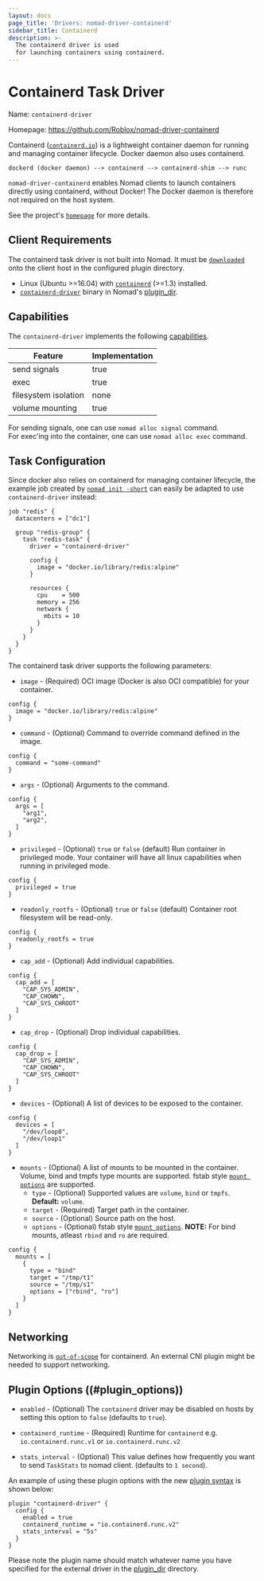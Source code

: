```yaml
---
layout: docs
page_title: 'Drivers: nomad-driver-containerd'
sidebar_title: Containerd
description: >-
  The containerd driver is used
  for launching containers using containerd.
---
```


# Containerd Task Driver

Name: `containerd-driver`

Homepage: https://github.com/Roblox/nomad-driver-containerd

Containerd ([`containerd.io`](https://containerd.io)) is a lightweight container daemon
for running and managing container lifecycle. Docker daemon also uses containerd.

```hcl
dockerd (docker daemon) --> containerd --> containerd-shim --> runc
```

`nomad-driver-containerd` enables Nomad clients to launch containers directly using containerd, without Docker!
The Docker daemon is therefore not required on the host system.

See the project's [`homepage`](https://github.com/Roblox/nomad-driver-containerd) for more details.

## Client Requirements

The containerd task driver is not built into Nomad. It must be [`downloaded`](https://github.com/Roblox/nomad-driver-containerd/releases/)
onto the client host in the configured plugin directory.

- Linux (Ubuntu >=16.04) with [`containerd`](https://containerd.io/downloads/) (>=1.3) installed.
- [`containerd-driver`](https://github.com/Roblox/nomad-driver-containerd/releases/) binary in Nomad's [plugin_dir][plugin_dir].

## Capabilities

The `containerd-driver` implements the following [capabilities](/docs/internals/plugins/task-drivers#capabilities-capabilities-error).

| Feature | Implementation |
| --- | --- |
| send signals | true |
| exec | true |
| filesystem isolation | none |
| volume mounting | true |

For sending signals, one can use `nomad alloc signal` command.<br/>
For exec'ing into the container, one can use `nomad alloc exec` command.

## Task Configuration

Since docker also relies on containerd for managing container lifecycle, the example job created by [`nomad init -short`][nomad-init] can easily be adapted to use `containerd-driver` instead:

```hcl
job "redis" {
  datacenters = ["dc1"]

  group "redis-group" {
    task "redis-task" {
      driver = "containerd-driver"

      config {
        image = "docker.io/library/redis:alpine"
      }

      resources {
        cpu    = 500
        memory = 256
        network {
          mbits = 10
        }
      }
    }
  }
}
```

The containerd task driver supports the following parameters:

- `image` - (Required) OCI image (Docker is also OCI compatible) for your container.

```hcl
config {
  image = "docker.io/library/redis:alpine"
}
```
- `command` - (Optional) Command to override command defined in the image.

```hcl
config {
  command = "some-command"
}
```
- `args` - (Optional) Arguments to the command.

```hcl
config {
  args = [
    "arg1",
    "arg2",
  ]
}
```
- `privileged` - (Optional) `true` or `false` (default) Run container in privileged mode.
Your container will have all linux capabilities when running in privileged mode.

```hcl
config {
  privileged = true
}
```
- `readonly_rootfs` - (Optional) `true` or `false` (default) Container root filesystem will be read-only.
```hcl
config {
  readonly_rootfs = true
}
```
- `cap_add` - (Optional) Add individual capabilities.
```hcl
config {
  cap_add = [
    "CAP_SYS_ADMIN",
    "CAP_CHOWN",
    "CAP_SYS_CHROOT"
  ]
}
```
- `cap_drop` - (Optional) Drop individual capabilities.
```hcl
config {
  cap_drop = [
    "CAP_SYS_ADMIN",
    "CAP_CHOWN",
    "CAP_SYS_CHROOT"
  ]
}
```
- `devices` - (Optional) A list of devices to be exposed to the container.
```hcl
config {
  devices = [
    "/dev/loop0",
    "/dev/loop1"
  ]
}
```
- `mounts` - (Optional) A list of mounts to be mounted in the container.
Volume, bind and tmpfs type mounts are supported. fstab style [`mount options`](https://github.com/containerd/containerd/blob/master/mount/mount_linux.go#L187-L211) are supported.
   - `type` - (Optional) Supported values are `volume`, `bind` or `tmpfs`. **Default:** `volume`.
   - `target` - (Required) Target path in the container.
   - `source` - (Optional) Source path on the host.
   - `options` - (Optional) fstab style [`mount options`](https://github.com/containerd/containerd/blob/master/mount/mount_linux.go#L187-L211). **NOTE:** For bind mounts, atleast `rbind` and `ro` are required.
```hcl
config {
  mounts = [
    {
      type = "bind"
      target = "/tmp/t1"
      source = "/tmp/s1"
      options = ["rbind", "ro"]
    }
  ]
}
```

## Networking

Networking is [`out-of-scope`](https://kubernetes.io/blog/2017/11/containerd-container-runtime-options-kubernetes/#containerd) for containerd. An external CNI plugin might be needed to support networking.

## Plugin Options ((#plugin_options))

- `enabled` - (Optional) The `containerd` driver may be disabled on hosts by setting this option to `false` (defaults to `true`).

- `containerd_runtime` - (Required) Runtime for `containerd` e.g. `io.containerd.runc.v1` or `io.containerd.runc.v2`

- `stats_interval` - (Optional) This value defines how frequently you want to send `TaskStats` to nomad client. (defaults to `1 second`).


An example of using these plugin options with the new [plugin
syntax][plugin] is shown below:

```hcl
plugin "containerd-driver" {
  config {
    enabled = true
    containerd_runtime = "io.containerd.runc.v2"
    stats_interval = "5s"
  }
}
```

Please note the plugin name should match whatever name you have specified for the external driver in the [plugin_dir][plugin_dir] directory.

[nomad-driver-containerd]: https://github.com/Roblox/nomad-driver-containerd
[nomad-init]: /docs/commands/job/init
[plugin]: /docs/configuration/plugin
[plugin_dir]: /docs/configuration#plugin_dir
[plugin-options]: #plugin_options
